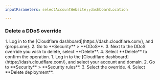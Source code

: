 ```yaml
---
inputParameters: selectAccountWebsite;;dashboardLocation

---
```



### Delete a DDoS override

<Tabs syncKey="dashNewNav"> 
<TabItem label="Old dashboard">
<Steps>
1. Log in to the [Cloudflare dashboard](https://dash.cloudflare.com/), and {props.one}.
2. Go to **Security** > **DDoS**.
3. Next to the DDoS override you wish to delete, select **Delete**.
4. Select **Delete** to confirm the operation.
</Steps>
</TabItem>
<TabItem label="New dashboard" icon="rocket">
<Steps>
1. Log in to the [Cloudflare dashboard](https://dash.cloudflare.com/), and select your account and domain.
2. Go to **Security** > **Security rules**.
3. Select the override.
4. Select **Delete deployment**.
</Steps>
</TabItem>
</Tabs>
